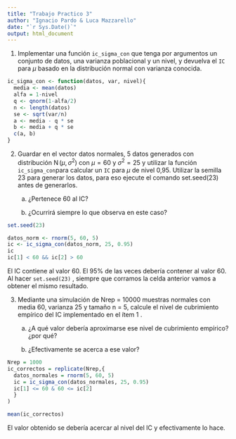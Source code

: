 ```yaml
---
title: "Trabajo Practico 3"
author: "Ignacio Pardo & Luca Mazzarello"
date: "`r Sys.Date()`"
output: html_document
---
```


1.  Implementar una función `ic_sigma_con` que tenga por argumentos un conjunto de datos, una varianza poblacional y un nivel, y devuelva el `IC` para $\mu$ basado en la distribución normal con varianza conocida.

```r

ic_sigma_con <- function(datos, var, nivel){
  media <- mean(datos)
  alfa = 1-nivel
  q <- qnorm(1-alfa/2)
  n <- length(datos)
  se <- sqrt(var/n)
  a <- media - q * se
  b <- media + q * se
  c(a, b)
}
```

2.  Guardar en el vector datos normales, 5 datos generados con distribución $\operatorname{N}(\mu, \sigma^2)$ con $\mu = 60$ y $\sigma^2 = 25$ y utilizar la función `ic_sigma_con`para calcular un `IC` para $\mu$ de nivel 0,95. Utilizar la semilla 23 para generar los datos, para eso ejecute el comando set.seed(23) antes de generarlos.
    a.  ¿Pertenece 60 al IC?

    b.  ¿Ocurrirá siempre lo que observa en este caso?

```r

set.seed(23)

datos_norm <- rnorm(5, 60, 5)
ic <- ic_sigma_con(datos_norm, 25, 0.95)
ic
ic[1] < 60 && ic[2] > 60
```

El IC contiene al valor 60. El 95% de las veces debería contener al valor 60. Al hacer `set.seed(23)` , siempre que corramos la celda anterior vamos a obtener el mismo resultado.

3.  Mediante una simulación de Nrep = 10000 muestras normales con media 60, varianza 25 y tamaño n = 5, calcule el nivel de cubrimiento empírico del IC implementado en el ítem 1 .
    a.  ¿A qué valor debería aproximarse ese nivel de cubrimiento empírico? ¿por qué?

    b.  ¿Efectivamente se acerca a ese valor?

```r
Nrep = 1000
ic_correctos = replicate(Nrep,{
  datos_normales = rnorm(5, 60, 5)
  ic = ic_sigma_con(datos_normales, 25, 0.95)
  ic[1] <= 60 & 60 <= ic[2]
  }
)

mean(ic_correctos)
```

El valor obtenido se debería acercar al nivel del IC y efectivamente lo hace.
